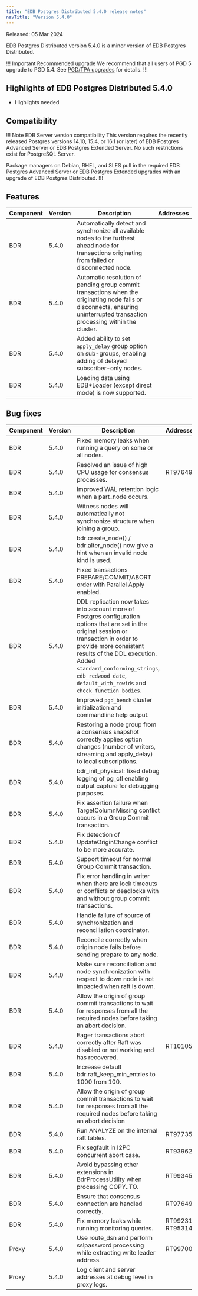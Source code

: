 ```yaml
---
title: "EDB Postgres Distributed 5.4.0 release notes"
navTitle: "Version 5.4.0"
---
```


Released: 05 Mar 2024

EDB Postgres Distributed version 5.4.0 is a minor version of EDB Postgres Distributed.

!!! Important Recommended upgrade
We recommend that all users of PGD 5 upgrade to PGD 5.4. See [PGD/TPA upgrades](../upgrades/tpa_overview) for details.
!!!

## Highlights of EDB Postgres Distributed 5.4.0

* Highlights needed

## Compatibility

!!! Note EDB Server version compatibility
This version requires the recently released Postgres versions 14.10, 15.4,
or 16.1 (or later) of EDB Postgres Advanced Server or EDB Postgres Extended
Server. No such restrictions exist for PostgreSQL Server.

Package managers on Debian, RHEL, and SLES pull in the required EDB Postgres
Advanced Server or EDB Postgres Extended upgrades with an upgrade of EDB
Postgres Distributed. 
!!!

## Features

| Component | Version | Description                                                                                                                                                                 | Addresses |
|-----------|---------|-----------------------------------------------------------------------------------------------------------------------------------------------------------------------------|-----------|
| BDR       | 5.4.0   | Automatically detect and synchronize all available nodes to the furthest ahead node for transactions originating from failed or disconnected node.                          |           |
| BDR       | 5.4.0   | Automatic resolution of pending group commit transactions when the originating node fails or disconnects, ensuring uninterrupted transaction processing within the cluster. |           |
| BDR       | 5.4.0   | Added ability to set `apply_delay` group option on sub-groups, enabling adding of delayed subscriber-only nodes.                                                            |           |
| BDR | 5.4.0 | Loading data using EDB*Loader (except direct mode) is now supported. | |
## Bug fixes

| Component | Version | Description                                                                                                                                                                                                                                                                                                     | Addresses        |
|-----------|---------|-----------------------------------------------------------------------------------------------------------------------------------------------------------------------------------------------------------------------------------------------------------------------------------------------------------------|------------------|
| BDR       | 5.4.0   | Fixed memory leaks when running a query on some or all nodes.                                                                                                                                                                                                                                                   |                  |
| BDR       | 5.4.0   | Resolved an issue of high CPU usage for consensus processes.                                                                                                                                                                                                                                                    | RT97649          |
| BDR       | 5.4.0   | Improved WAL retention logic when a part_node occurs.                                                                                                                                                                                                                                                           |                  |
| BDR       | 5.4.0   | Witness nodes will automatically not synchronize structure when joining a group.                                                                                                                                                                                                                                |                  |
| BDR       | 5.4.0   | bdr.create_node() / bdr.alter_node() now give a hint when an invalid node kind is used.                                                                                                                                                                                                                         |                  |
| BDR       | 5.4.0   | Fixed transactions PREPARE/COMMIT/ABORT order with Parallel Apply enabled.                                                                                                                                                                                                                                      |                  |
| BDR       | 5.4.0   | DDL replication now takes into account more of Postgres configuration options that are set in the original session or transaction in order to provide more consistent results of the DDL execution. Added `standard_conforming_strings`, `edb_redwood_date`, `default_with_rowids` and `check_function_bodies`. |                  |
| BDR       | 5.4.0   | Improved `pgd_bench` cluster initialization and commandline help output.                                                                                                                                                                                                                                        |                  |
| BDR       | 5.4.0   | Restoring a node group from a consensus snapshot correctly applies option changes (number of writers, streaming and apply_delay) to local subscriptions.                                                                                                                                                        |                  |
| BDR       | 5.4.0   | bdr_init_physical: fixed debug logging of pg_ctl enabling output capture for debugging purposes.                                                                                                                                                                                                                |                  |
| BDR       | 5.4.0   | Fix assertion failure when TargetColumnMissing conflict occurs in a Group Commit transaction.                                                                                                                                                                                                                   |                  |
| BDR       | 5.4.0   | Fix detection of UpdateOriginChange conflict to be more accurate.                                                                                                                                                                                                                                               |                  |
| BDR       | 5.4.0   | Support timeout for normal Group Commit transaction.                                                                                                                                                                                                                                                            |                  |
| BDR       | 5.4.0   | Fix error handling in writer when there are lock timeouts or conflicts or deadlocks with and without group commit transactions.                                                                                                                                                                                 |                  |
| BDR       | 5.4.0   | Handle failure of source of synchronization and reconciliation coordinator.                                                                                                                                                                                                                                     |                  |
| BDR       | 5.4.0   | Reconcile correctly when origin node fails before sending prepare to any node.                                                                                                                                                                                                                                  |                  |
| BDR       | 5.4.0   | Make sure reconciliation and node synchronization with respect to down node is not impacted when raft is down.                                                                                                                                                                                                  |                  |
| BDR       | 5.4.0   | Allow the origin of group commit transactions to wait for responses from all the required nodes before taking an abort decision.                                                                                                                                                                                |                  |
| BDR       | 5.4.0   | Eager transactions abort correctly after Raft was disabled or not working and has recovered.                                                                                                                                                                                                                              | RT101055         |
| BDR       | 5.4.0   | Increase default bdr.raft_keep_min_entries to 1000 from 100.                                                                                                                                                                                                                                                     |                  |
| BDR       | 5.4.0   | Allow the origin of group commit transactions to wait for responses from all the required nodes before taking an abort decision                                                                                                                                                                                 |                  |
| BDR       | 5.4.0   | Run ANALYZE on the internal raft tables.                                                                                                                                                                                                                                                                    | RT97735          |
| BDR       | 5.4.0   | Fix segfault in I2PC concurrent abort case.                                                                                                                                                                                                                                                                     | RT93962          |
| BDR       | 5.4.0   | Avoid bypassing other extensions in BdrProcessUtility when processing COPY..TO.                                                                                                                                                                                                                                 | RT99345          |
| BDR       | 5.4.0   | Ensure that consensus connection are handled correctly.                                                                                                                                                                                                                                                         | RT97649          |
| BDR       | 5.4.0   | Fix memory leaks while running monitoring queries.                                                                                                                                                                                                                                                              | RT99231, RT95314 |
| Proxy     | 5.4.0   | Use route_dsn and perform sslpassword processing while extracting write leader address.                                                                                                                                                                                                                         | RT99700          |
| Proxy     | 5.4.0   | Log client and server addresses at debug level in proxy logs.                                                                                                                                                                                                                                                   |                  |